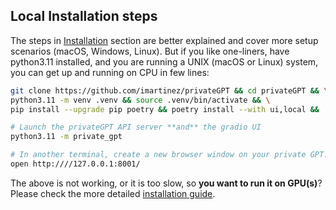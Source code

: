 ## Local Installation steps

The steps in [Installation](/installation) section are better explained and cover more
setup scenarios (macOS, Windows, Linux).
But if you like one-liners, have python3.11 installed, and you are running a UNIX (macOS or Linux)
system, you can get up and running on CPU in few lines:

```bash
git clone https://github.com/imartinez/privateGPT && cd privateGPT && \
python3.11 -m venv .venv && source .venv/bin/activate && \
pip install --upgrade pip poetry && poetry install --with ui,local && ./scripts/setup

# Launch the privateGPT API server **and** the gradio UI
python3.11 -m private_gpt

# In another terminal, create a new browser window on your private GPT!
open http:////127.0.0.1:8001/
```

The above is not working, or it is too slow, so **you want to run it on GPU(s)**?
Please check the more detailed [installation guide](/installation).
